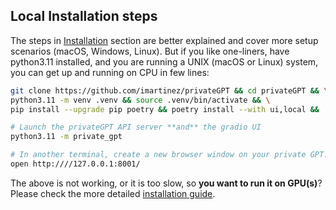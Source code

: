 ## Local Installation steps

The steps in [Installation](/installation) section are better explained and cover more
setup scenarios (macOS, Windows, Linux).
But if you like one-liners, have python3.11 installed, and you are running a UNIX (macOS or Linux)
system, you can get up and running on CPU in few lines:

```bash
git clone https://github.com/imartinez/privateGPT && cd privateGPT && \
python3.11 -m venv .venv && source .venv/bin/activate && \
pip install --upgrade pip poetry && poetry install --with ui,local && ./scripts/setup

# Launch the privateGPT API server **and** the gradio UI
python3.11 -m private_gpt

# In another terminal, create a new browser window on your private GPT!
open http:////127.0.0.1:8001/
```

The above is not working, or it is too slow, so **you want to run it on GPU(s)**?
Please check the more detailed [installation guide](/installation).
